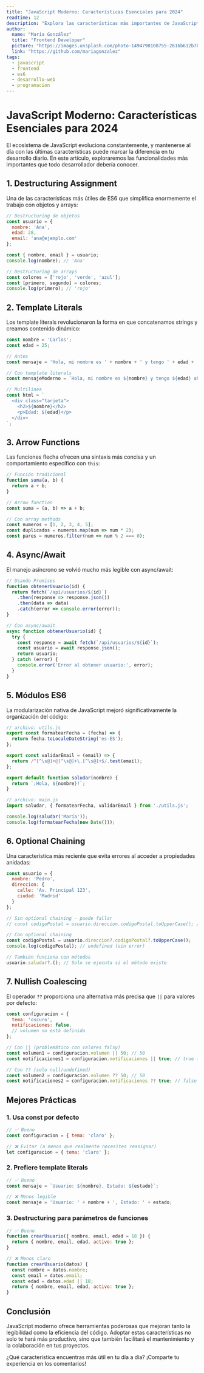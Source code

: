 ```yaml
---
title: "JavaScript Moderno: Características Esenciales para 2024"
readtime: 12
description: "Explora las características más importantes de JavaScript moderno, desde ES6 hasta las últimas propuestas. Una guía práctica para desarrolladores que quieren mantenerse actualizados."
author:
  name: "María González"
  title: "Frontend Developer"
  picture: "https://images.unsplash.com/photo-1494790108755-2616b612b786?w=150&h=150&fit=crop&crop=face"
  link: "https://github.com/mariagonzalez"
tags:
  - javascript
  - frontend
  - es6
  - desarrollo-web
  - programacion
---
```


# JavaScript Moderno: Características Esenciales para 2024

El ecosistema de JavaScript evoluciona constantemente, y mantenerse al día con las últimas características puede marcar la diferencia en tu desarrollo diario. En este artículo, exploraremos las funcionalidades más importantes que todo desarrollador debería conocer.

## 1. Destructuring Assignment

Una de las características más útiles de ES6 que simplifica enormemente el trabajo con objetos y arrays:

```javascript
// Destructuring de objetos
const usuario = {
  nombre: 'Ana',
  edad: 28,
  email: 'ana@ejemplo.com'
};

const { nombre, email } = usuario;
console.log(nombre); // 'Ana'

// Destructuring de arrays
const colores = ['rojo', 'verde', 'azul'];
const [primero, segundo] = colores;
console.log(primero); // 'rojo'
```

## 2. Template Literals

Los template literals revolucionaron la forma en que concatenamos strings y creamos contenido dinámico:

```javascript
const nombre = 'Carlos';
const edad = 25;

// Antes
const mensaje = 'Hola, mi nombre es ' + nombre + ' y tengo ' + edad + ' años';

// Con template literals
const mensajeModerno = `Hola, mi nombre es ${nombre} y tengo ${edad} años`;

// Multilinea
const html = `
  <div class="tarjeta">
    <h2>${nombre}</h2>
    <p>Edad: ${edad}</p>
  </div>
`;
```

## 3. Arrow Functions

Las funciones flecha ofrecen una sintaxis más concisa y un comportamiento específico con `this`:

```javascript
// Función tradicional
function suma(a, b) {
  return a + b;
}

// Arrow function
const suma = (a, b) => a + b;

// Con array methods
const numeros = [1, 2, 3, 4, 5];
const duplicados = numeros.map(num => num * 2);
const pares = numeros.filter(num => num % 2 === 0);
```

## 4. Async/Await

El manejo asíncrono se volvió mucho más legible con async/await:

```javascript
// Usando Promises
function obtenerUsuario(id) {
  return fetch(`/api/usuarios/${id}`)
    .then(response => response.json())
    .then(data => data)
    .catch(error => console.error(error));
}

// Con async/await
async function obtenerUsuario(id) {
  try {
    const response = await fetch(`/api/usuarios/${id}`);
    const usuario = await response.json();
    return usuario;
  } catch (error) {
    console.error('Error al obtener usuario:', error);
  }
}
```

## 5. Módulos ES6

La modularización nativa de JavaScript mejoró significativamente la organización del código:

```javascript
// archivo: utils.js
export const formatearFecha = (fecha) => {
  return fecha.toLocaleDateString('es-ES');
};

export const validarEmail = (email) => {
  return /^[^\s@]+@[^\s@]+\.[^\s@]+$/.test(email);
};

export default function saludar(nombre) {
  return `¡Hola, ${nombre}!`;
}

// archivo: main.js
import saludar, { formatearFecha, validarEmail } from './utils.js';

console.log(saludar('María'));
console.log(formatearFecha(new Date()));
```

## 6. Optional Chaining

Una característica más reciente que evita errores al acceder a propiedades anidadas:

```javascript
const usuario = {
  nombre: 'Pedro',
  direccion: {
    calle: 'Av. Principal 123',
    ciudad: 'Madrid'
  }
};

// Sin optional chaining - puede fallar
// const codigoPostal = usuario.direccion.codigoPostal.toUpperCase(); // Error!

// Con optional chaining
const codigoPostal = usuario.direccion?.codigoPostal?.toUpperCase();
console.log(codigoPostal); // undefined (sin error)

// También funciona con métodos
usuario.saludar?.(); // Solo se ejecuta si el método existe
```

## 7. Nullish Coalescing

El operador `??` proporciona una alternativa más precisa que `||` para valores por defecto:

```javascript
const configuracion = {
  tema: 'oscuro',
  notificaciones: false,
  // volumen no está definido
};

// Con || (problemático con valores falsy)
const volumen1 = configuracion.volumen || 50; // 50
const notificaciones1 = configuracion.notificaciones || true; // true (¡incorrecto!)

// Con ?? (solo null/undefined)
const volumen2 = configuracion.volumen ?? 50; // 50
const notificaciones2 = configuracion.notificaciones ?? true; // false (correcto)
```

## Mejores Prácticas

### 1. Usa const por defecto
```javascript
// ✅ Bueno
const configuracion = { tema: 'claro' };

// ❌ Evitar (a menos que realmente necesites reasignar)
let configuracion = { tema: 'claro' };
```

### 2. Prefiere template literals
```javascript
// ✅ Bueno
const mensaje = `Usuario: ${nombre}, Estado: ${estado}`;

// ❌ Menos legible
const mensaje = 'Usuario: ' + nombre + ', Estado: ' + estado;
```

### 3. Destructuring para parámetros de funciones
```javascript
// ✅ Bueno
function crearUsuario({ nombre, email, edad = 18 }) {
  return { nombre, email, edad, activo: true };
}

// ❌ Menos claro
function crearUsuario(datos) {
  const nombre = datos.nombre;
  const email = datos.email;
  const edad = datos.edad || 18;
  return { nombre, email, edad, activo: true };
}
```

## Conclusión

JavaScript moderno ofrece herramientas poderosas que mejoran tanto la legibilidad como la eficiencia del código. Adoptar estas características no solo te hará más productivo, sino que también facilitará el mantenimiento y la colaboración en tus proyectos.

¿Qué característica encuentras más útil en tu día a día? ¡Comparte tu experiencia en los comentarios!
